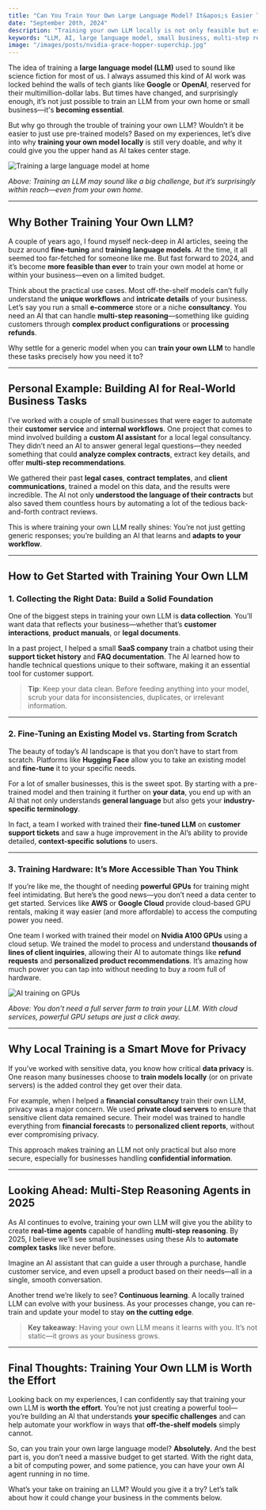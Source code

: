 ```yaml
---
title: "Can You Train Your Own Large Language Model? It&apos;s Easier Than You Think"
date: "September 20th, 2024"
description: "Training your own LLM locally is not only feasible but essential for the future of small businesses."
keywords: "LLM, AI, large language model, small business, multi-step reasoning, data privacy, local AI, 2024"
image: "/images/posts/nvidia-grace-hopper-superchip.jpg"
---
```


The idea of training a **large language model (LLM)** used to sound like science fiction for most of us. I always assumed this kind of AI work was locked behind the walls of tech giants like **Google** or **OpenAI**, reserved for their multimillion-dollar labs. But times have changed, and surprisingly enough, it’s not just possible to train an LLM from your own home or small business—it&apos;s **becoming essential**.

But why go through the trouble of training your own LLM? Wouldn’t it be easier to just use pre-trained models? Based on my experiences, let’s dive into why **training your own model locally** is still very doable, and why it could give you the upper hand as AI takes center stage.

<img
  src="/images/posts/llm-home-training.jpg"
  alt="Training a large language model at home"
/>

_Above: Training an LLM may sound like a big challenge, but it’s surprisingly within reach—even from your own home._

---

## Why Bother Training Your Own LLM?

A couple of years ago, I found myself neck-deep in AI articles, seeing the buzz around **fine-tuning** and **training language models**. At the time, it all seemed too far-fetched for someone like me. But fast forward to 2024, and it’s become **more feasible than ever** to train your own model at home or within your business—even on a limited budget.

Think about the practical use cases. Most off-the-shelf models can’t fully understand the **unique workflows** and **intricate details** of your business. Let’s say you run a small **e-commerce** store or a niche **consultancy**. You need an AI that can handle **multi-step reasoning**—something like guiding customers through **complex product configurations** or **processing refunds**.

Why settle for a generic model when you can **train your own LLM** to handle these tasks precisely how you need it to?

---

## Personal Example: Building AI for Real-World Business Tasks

I’ve worked with a couple of small businesses that were eager to automate their **customer service** and **internal workflows**. One project that comes to mind involved building a **custom AI assistant** for a local legal consultancy. They didn’t need an AI to answer general legal questions—they needed something that could **analyze complex contracts**, extract key details, and offer **multi-step recommendations**.

We gathered their past **legal cases**, **contract templates**, and **client communications**, trained a model on this data, and the results were incredible. The AI not only **understood the language of their contracts** but also saved them countless hours by automating a lot of the tedious back-and-forth contract reviews.

This is where training your own LLM really shines: You’re not just getting generic responses; you’re building an AI that learns and **adapts to your workflow**.

---

## How to Get Started with Training Your Own LLM

### 1. **Collecting the Right Data: Build a Solid Foundation**

One of the biggest steps in training your own LLM is **data collection**. You’ll want data that reflects your business—whether that’s **customer interactions**, **product manuals**, or **legal documents**.

In a past project, I helped a small **SaaS company** train a chatbot using their **support ticket history** and **FAQ documentation**. The AI learned how to handle technical questions unique to their software, making it an essential tool for customer support.

> **Tip**: Keep your data clean. Before feeding anything into your model, scrub your data for inconsistencies, duplicates, or irrelevant information.

---

### 2. **Fine-Tuning an Existing Model vs. Starting from Scratch**

The beauty of today’s AI landscape is that you don’t have to start from scratch. Platforms like **Hugging Face** allow you to take an existing model and **fine-tune** it to your specific needs.

For a lot of smaller businesses, this is the sweet spot. By starting with a pre-trained model and then training it further on **your data**, you end up with an AI that not only understands **general language** but also gets your **industry-specific terminology**.

In fact, a team I worked with trained their **fine-tuned LLM** on **customer support tickets** and saw a huge improvement in the AI’s ability to provide detailed, **context-specific solutions** to users.

---

### 3. **Training Hardware: It’s More Accessible Than You Think**

If you’re like me, the thought of needing **powerful GPUs** for training might feel intimidating. But here’s the good news—you don’t need a data center to get started. Services like **AWS** or **Google Cloud** provide cloud-based GPU rentals, making it way easier (and more affordable) to access the computing power you need.

One team I worked with trained their model on **Nvidia A100 GPUs** using a cloud setup. We trained the model to process and understand **thousands of lines of client inquiries**, allowing their AI to automate things like **refund requests** and **personalized product recommendations**. It’s amazing how much power you can tap into without needing to buy a room full of hardware.

<img src="/images/posts/ai-training-hardware.jpg" alt="AI training on GPUs" />

_Above: You don’t need a full server farm to train your LLM. With cloud services, powerful GPU setups are just a click away._

---

## Why Local Training is a Smart Move for Privacy

If you’ve worked with sensitive data, you know how critical **data privacy** is. One reason many businesses choose to **train models locally** (or on private servers) is the added control they get over their data.

For example, when I helped a **financial consultancy** train their own LLM, privacy was a major concern. We used **private cloud servers** to ensure that sensitive client data remained secure. Their model was trained to handle everything from **financial forecasts** to **personalized client reports**, without ever compromising privacy.

This approach makes training an LLM not only practical but also more secure, especially for businesses handling **confidential information**.

---

## Looking Ahead: Multi-Step Reasoning Agents in 2025

As AI continues to evolve, training your own LLM will give you the ability to create **real-time agents** capable of handling **multi-step reasoning**. By 2025, I believe we’ll see small businesses using these AIs to **automate complex tasks** like never before.

Imagine an AI assistant that can guide a user through a purchase, handle customer service, and even upsell a product based on their needs—all in a single, smooth conversation.

Another trend we’re likely to see? **Continuous learning**. A locally trained LLM can evolve with your business. As your processes change, you can re-train and update your model to stay **on the cutting edge**.

> **Key takeaway**: Having your own LLM means it learns with you. It’s not static—it grows as your business grows.

---

## Final Thoughts: Training Your Own LLM is Worth the Effort

Looking back on my experiences, I can confidently say that training your own LLM is **worth the effort**. You’re not just creating a powerful tool—you’re building an AI that understands **your specific challenges** and can help automate your workflow in ways that **off-the-shelf models** simply cannot.

So, can you train your own large language model? **Absolutely.** And the best part is, you don’t need a massive budget to get started. With the right data, a bit of computing power, and some patience, you can have your own AI agent running in no time.

What’s your take on training an LLM? Would you give it a try? Let’s talk about how it could change your business in the comments below.
